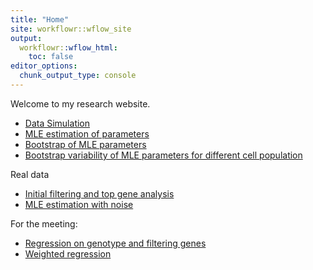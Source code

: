 ---
title: "Home"
site: workflowr::wflow_site
output:
  workflowr::wflow_html:
    toc: false
editor_options:
  chunk_output_type: console
---

Welcome to my research website.

* [Data Simulation](Data_simulation.html)
* [MLE estimation of parameters](MLE_estimates.html)
* [Bootstrap of MLE parameters](MLE_bootstrap.html)
* [Bootstrap variability of MLE parameters for different cell population](MLE_bootstrap_variability_by_sample_size.html)


Real data 

* [Initial filtering and top gene analysis](Real_data_filter.html)
* [MLE estimation with noise ](MLE_estimation_with_noise_parameter.html)


For the meeting:

* [Regression on genotype and filtering genes](Chapter_2_analysis.html)
* [Weighted regression](Weighted_regression.html)
